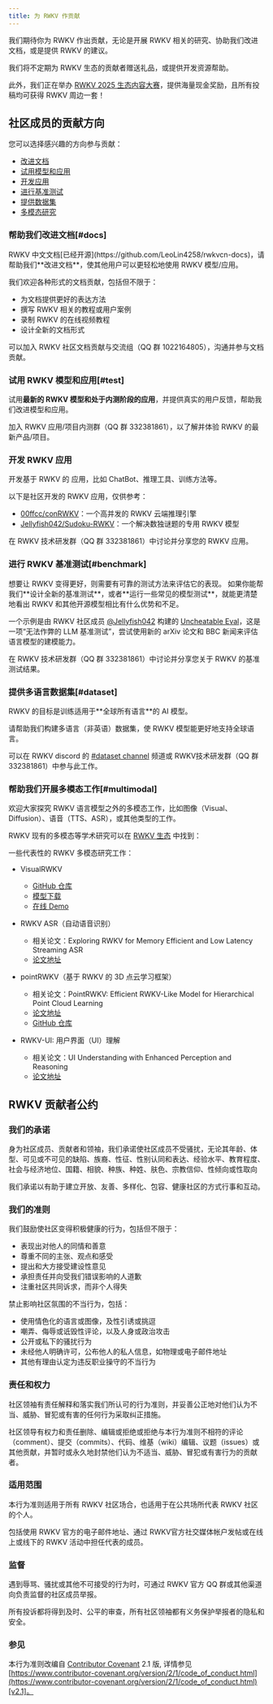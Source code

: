 ```yaml
---
title: 为 RWKV 作贡献
---
```


我们期待你为 RWKV 作出贡献，无论是开展 RWKV 相关的研究、协助我们改进文档，或是提供 RWKV 的建议。

<CallOut  type="info">
我们将不定期为 RWKV 生态的贡献者赠送礼品，或提供开发资源帮助。

此外，我们正在举办 [RWKV 2025 生态内容大赛](https://rwkv.cn/news/read?id=16)，提供海量现金奖励，且所有投稿均可获得 RWKV 周边一套！
</CallOut>

## 社区成员的贡献方向

您可以选择感兴趣的方向参与贡献：

- [改进文档](#docs)
- [试用模型和应用](#test)
- [开发应用](#develop)
- [进行基准测试](#benchmark)
- [提供数据集](#dataset)
- [多模态研究](#multimodal)

### 帮助我们改进文档[#docs]

<CallOut type="info">
RWKV 中文文档[已经开源](https://github.com/LeoLin4258/rwkvcn-docs)，请帮助我们**改进文档**，使其他用户可以更轻松地使用 RWKV 模型/应用。
</CallOut>

我们欢迎各种形式的文档贡献，包括但不限于：

- 为文档提供更好的表达方法
- 撰写 RWKV 相关的教程或用户案例
- 录制 RWKV 的在线视频教程
- 设计全新的文档形式

可以加入 RWKV 社区文档贡献与交流组（QQ 群 1022164805），沟通并参与文档贡献。

### 试用 RWKV 模型和应用[#test]

试用**最新的 RWKV 模型和处于内测阶段的应用**，并提供真实的用户反馈，帮助我们改进模型和应用。

加入 RWKV 应用/项目内测群（QQ 群 332381861），以了解并体验 RWKV 的最新产品/项目。

### 开发 RWKV 应用

开发基于 RWKV 的 应用，比如 ChatBot、推理工具、训练方法等。

以下是社区开发的 RWKV 应用，仅供参考：

- [00ffcc/conRWKV](https://github.com/00ffcc/conRWKV)：一个高并发的 RWKV 云端推理引擎
- [Jellyfish042/Sudoku-RWKV](https://github.com/Jellyfish042/Sudoku-RWKV)：一个解决数独谜题的专用 RWKV 模型

在 RWKV 技术研发群（QQ 群 332381861）中讨论并分享您的 RWKV 应用。

### 进行 RWKV 基准测试[#benchmark]

<CallOut type="info">
想要让 RWKV 变得更好，则需要有可靠的测试方法来评估它的表现。
</CallOut>
如果你能帮我们**设计全新的基准测试**，或者**运行一些常见的模型测试**，就能更清楚地看出 RWKV 和其他开源模型相比有什么优势和不足。

一个示例是由 RWKV 社区成员 [@Jellyfish042](https://github.com/Jellyfish042) 构建的 [Uncheatable Eval](https://github.com/Jellyfish042/uncheatable_eval)，这是一项“无法作弊的 LLM 基准测试”，尝试使用新的 arXiv 论文和 BBC 新闻来评估语言模型的建模能力。

在 RWKV 技术研发群（QQ 群 332381861）中讨论并分享您关于 RWKV 的基准测试结果。

### 提供多语言数据集[#dataset]

<CallOut type="info">
RWKV 的目标是训练适用于**全球所有语言**的 AI 模型。
</CallOut>

请帮助我们构建多语言（非英语）数据集，使 RWKV 模型能更好地支持全球语言。

可以在 RWKV discord 的 [#dataset channel](https://discord.gg/uMpzuDwcu5) 频道或 RWKV技术研发群（QQ 群 332381861）中参与此工作。

### 帮助我们开展多模态工作[#multimodal]

<CallOut type="info">
欢迎大家探究 RWKV 语言模型之外的多模态工作，比如图像（Visual、Diffusion）、语音（TTS、ASR），或其他类型的工作。

RWKV 现有的多模态等学术研究可以在 [RWKV 生态](https://rwkv.cn/eco) 中找到：
</CallOut>

一些代表性的 RWKV 多模态研究工作：

- VisualRWKV
    - [GitHub 仓库](https://github.com/howard-hou/VisualRWKV)
    - [模型下载](https://huggingface.co/howard-hou/visualrwkv-6)
    - [在线 Demo](https://huggingface.co/spaces/howard-hou/VisualRWKV-Gradio-1) 

- RWKV ASR（自动语音识别）

    - 相关论文：Exploring RWKV for Memory Efficient and Low Latency Streaming ASR
    - [论文地址](https://arxiv.org/abs/2309.14758 )

- pointRWKV（基于 RWKV 的 3D 点云学习框架）

    - 相关论文：PointRWKV: Efficient RWKV-Like Model for Hierarchical Point Cloud Learning 
    - [论文地址](https://arxiv.org/pdf/2405.15214)
    - [GitHub 仓库](https://github.com/hithqd/PointRWKV)

- RWKV-UI: 用户界面（UI）理解

    - 相关论文：UI Understanding with Enhanced Perception and Reasoning
    - [论文地址](https://arxiv.org/abs/2502.03971)


## RWKV 贡献者公约

### 我们的承诺

身为社区成员、贡献者和领袖，我们承诺使社区成员不受骚扰，无论其年龄、体型、可见或不可见的缺陷、族裔、性征、性别认同和表达、经验水平、教育程度、社会与经济地位、国籍、相貌、种族、种姓、肤色、宗教信仰、性倾向或性取向

我们承诺以有助于建立开放、友善、多样化、包容、健康社区的方式行事和互动。

### 我们的准则

我们鼓励使社区变得积极健康的行为，包括但不限于：

* 表现出对他人的同情和善意
* 尊重不同的主张、观点和感受
* 提出和大方接受建设性意见
* 承担责任并向受我们错误影响的人道歉
* 注重社区共同诉求，而非个人得失

禁止影响社区氛围的不当行为，包括：

* 使用情色化的语言或图像，及性引诱或挑逗
* 嘲弄、侮辱或诋毁性评论，以及人身或政治攻击
* 公开或私下的骚扰行为
* 未经他人明确许可，公布他人的私人信息，如物理或电子邮件地址
* 其他有理由认定为违反职业操守的不当行为

### 责任和权力

社区领袖有责任解释和落实我们所认可的行为准则，并妥善公正地对他们认为不当、威胁、冒犯或有害的任何行为采取纠正措施。

社区领导有权力和责任删除、编辑或拒绝或拒绝与本行为准则不相符的评论（comment）、提交（commits）、代码、维基（wiki）编辑、议题（issues）或其他贡献，并暂时或永久地封禁他们认为不适当、威胁、冒犯或有害行为的贡献者。

### 适用范围

本行为准则适用于所有 RWKV 社区场合，也适用于在公共场所代表 RWKV 社区的个人。

包括使用 RWKV 官方的电子邮件地址、通过 RWKV官方社交媒体帐户发帖或在线上或线下的 RWKV 活动中担任代表的成员。

### 监督

遇到辱骂、骚扰或其他不可接受的行为时，可通过 RWKV 官方 QQ 群或其他渠道向负责监督的社区成员举报。

所有投诉都将得到及时、公平的审查，所有社区领袖都有义务保护举报者的隐私和安全。

### 参见

本行为准则改编自 [Contributor Covenant](https://www.contributor-covenant.org) 2.1 版, 详情参见 [https://www.contributor-covenant.org/version/2/1/code_of_conduct.html](https://www.contributor-covenant.org/version/2/1/code_of_conduct.html)[v2.1]。



